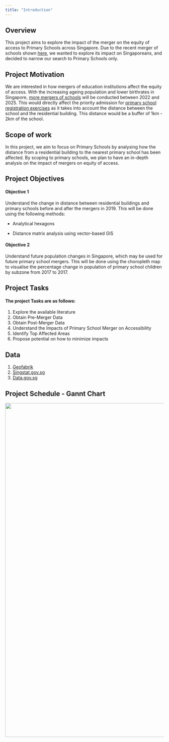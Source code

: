 ```yaml
---
title: "Introduction"
---
```


## Overview

This project aims to explore the impact of the merger on the equity of access to Primary Schools across Singapore. Due to the recent merger of schools shown [here](https://www.straitstimes.com/singapore/parenting-education/8-primary-and-10-secondary-schools-to-merge-over-next-three-years-amid-falling-birth-rates), we wanted to explore its impact on Singaporeans, and decided to narrow our search to Primary Schools only.

## Project Motivation

We are interested in how mergers of education institutions affect the equity of access. With the increasing ageing population and lower birthrates in Singapore, [more mergers of schools](https://www.moe.gov.sg/news/press-releases/20220406-names-of-primary-and-secondary-schools-merging-between-2022-and-2025) will be conducted between 2022 and 2025. This would directly affect the priority admission for [primary school registration exercises](https://www.moe.gov.sg/primary/p1-registration/distance) as it takes into account the distance between the school and the residential building. This distance would be a buffer of 1km - 2km of the school.

## Scope of work

In this project, we aim to focus on Primary Schools by analysing how the distance from a residential building to the nearest primary school has been affected. By scoping to primary schools, we plan to have an in-depth analysis on the impact of mergers on equity of access.

## Project Objectives

#### Objective 1

Understand the change in distance between residential buildings and primary schools before and after the mergers in 2019. This will be done using the following methods:

-   Analytical hexagons

-   Distance matrix analysis using vector-based GIS

#### Objective 2

Understand future population changes in Singapore, which may be used for future primary school mergers. This will be done using the choropleth map to visualise the percentage change in population of primary school children by subzone from 2017 to 2017.

## Project Tasks

#### The project Tasks are as follows:

1.  Explore the available literature
2.  Obtain Pre-Merger Data
3.  Obtain Post-Merger Data
4.  Understand the Impacts of Primary School Merger on Accessibility
5.  Identify Top Affected Areas
6.  Propose potential on how to minimize impacts

## Data

1.  [Geofabrik](https://download.geofabrik.de/asia/malaysia-singapore-brunei.html)
2.  [Singstat.gov.sg](https://www.singstat.gov.sg/find-data/search-by-theme/population/geographic-distribution/latest-data)
3.  [Data.gov.sg](https://data.gov.sg/dataset/school-directory-and-information)

## Project Schedule - Gannt Chart

![](images/gannt_chart.PNG){fig-align="center" width="28cm"}
